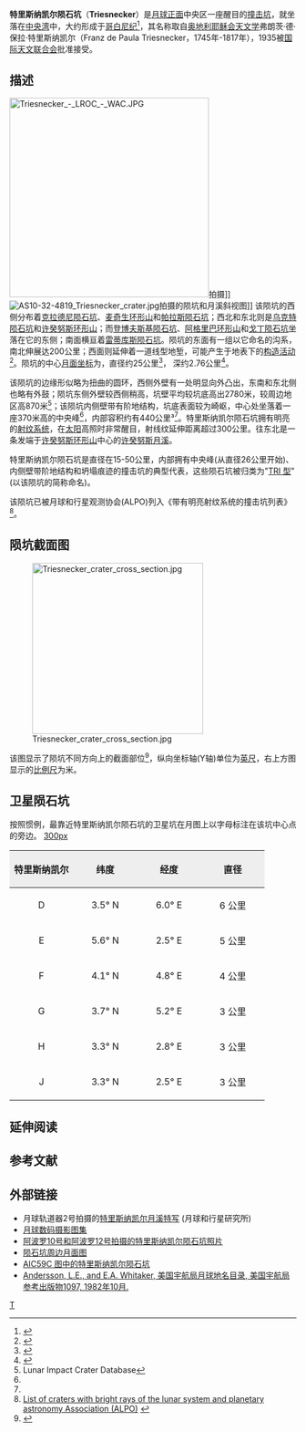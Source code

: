{{lunar crater data
| image=Triesnecker_LO-IV-102H_LTVT.JPG|240px
| caption=[[月球轨道器4号|月球轨道器4号]]拍摄的图像
| latitude=4.18
| N_or_S=N
| longitude=3.60
| E_or_W=E
| diameter=25公里
| depth=2.76公里
| colong=356
| eponym="弗朗茨·德·保拉·特里斯纳凯尔
}}

'''特里斯纳凯尔陨石坑'''（'''Triesnecker'''）是[[月球正面|月球正面]]中央区一座醒目的[[撞击坑|撞击坑]]，就坐落在[[中央湾|中央湾]]中，大约形成于[[哥白尼纪|哥白尼纪]]<ref name="Wiki">{{Cite web |url=http://the-moon.wikispaces.com/Triesnecker |title=Description Crater online The Moon-Wiki. |access-date=2016-06-11 |archive-date=2018-05-30 |archive-url=https://web.archive.org/web/20180530175048/http://the-moon.wikispaces.com/Triesnecker |dead-url=no }}</ref>，其名称取自[[奥地利|奥地利]][[耶稣会|耶稣会]][[天文学|天文学]]弗朗茨·德·保拉·特里斯纳凯尔（Franz de Paula Triesnecker，1745年-1817年），1935被[[国际天文联合会|国际天文联合会]]批准接受。

== 描述 ==
[[Image:Triesnecker_-_LROC_-_WAC.JPG|350px]]拍摄]]
[[Image:AS10-32-4819_Triesnecker_crater.jpg|thumb]]拍摄的陨坑和月溪斜视图]]
该陨坑的西侧分布着[[克拉德尼陨石坑|克拉德尼陨石坑]]、[[麦奇生环形山|麦奇生环形山]]和[[帕拉斯陨石坑|帕拉斯陨石坑]]；西北和东北则是[[李克特坑|乌克特陨石坑]]和[[许癸努斯环形山|许癸努斯环形山]]；而[[登博夫斯基陨石坑|登博夫斯基陨石坑]]、[[阿格里巴环形山|阿格里巴环形山]]和[[戈丁陨石坑|戈丁陨石坑]]坐落在它的东侧；南面横亘着[[雷蒂库斯陨石坑|雷蒂库斯陨石坑]]。陨坑的东面有一组以它命名的沟系，南北伸展达200公里；西面则延伸着一道线型地堑，可能产生于地表下的[[地质构造|构造活动]]<ref>{{Cite web |url=http://www.lpi.usra.edu/resources/mapcatalog/LAC/lac59/ |title=Crater Triesnecker on LAC59 map |access-date=2016-06-11 |archive-url=https://web.archive.org/web/20150714204140/http://www.lpi.usra.edu/resources/mapcatalog/LAC/lac59/ |archive-date=2015-07-14 |dead-url=yes }}</ref>。陨坑的中心[[月面坐标|月面坐标]]为{{Coord|4.18|N|3.6|E|globe:Moon|nogoogle=1|noosm=1}}，直径约25公里<ref name="IAU">{{Cite web |url=http://planetarynames.wr.usgs.gov/Feature/6081 |title=Directory of the International Astronomical Union |access-date=2016-06-11 |archive-date=2017-08-30 |archive-url=https://web.archive.org/web/20170830102102/https://planetarynames.wr.usgs.gov/Feature/6081 |dead-url=no }}</ref>，
深约2.76公里<ref>{{Cite web |url=http://fisherka.csolutionshosting.net/astronote/plan/craterdepth/html/CraterDepthFeatureNameWestfall.html |title=John E. Westfall’s Atlas of the Lunar Terminator, Cambridge Univ. Press (2000) |accessdate=2016-06-11 |archive-date=2014-12-18 |archive-url=https://archive.today/20141218234310/http://fisherka.csolutionshosting.net/astronote/plan/craterdepth/html/CraterDepthFeatureNameWestfall.html |dead-url=yes }}</ref>。

该陨坑的边缘形似略为扭曲的圆环，西侧外壁有一处明显向外凸出，东南和东北侧也略有外鼓；陨坑东侧外壁较西侧稍高，坑壁平均较坑底高出2780米，较周边地区高870米<ref name=LICD>Lunar Impact Crater Database</ref>；该陨坑内侧壁带有阶地结构，坑底表面较为崎岖，中心处坐落着一座370米高的中央峰<ref name="LICD"/>，内部容积约有440公里³<ref name="LICD"/>。特里斯纳凯尔陨石坑拥有明亮的[[射纹系统|射纹系统]]，在[[太阳|太阳]]高照时非常醒目，射线纹延伸距离超过300公里。往东北是一条发端于[[许癸努斯环形山|许癸努斯环形山]]中心的[[许癸努斯月溪|许癸努斯月溪]]。

特里斯纳凯尔陨石坑是直径在15-50公里，内部拥有中央峰(从直径26公里开始)、内侧壁带阶地结构和坍塌痕迹的撞击坑的典型代表，这些陨石坑被归类为"[[月球陨石坑#陨石坑分类|TRI 型]]"(以该陨坑的简称命名)。

该陨坑已被月球和行星观测协会(ALPO)列入《带有明亮射纹系统的撞击坑列表》<ref>[http://www.zone-vx.com/alpo-rays-table.pdf List of craters with bright rays of the lunar system and planetary astronomy Association (ALPO)] {{webarchive|url=https://web.archive.org/web/20160304213831/http://www.zone-vx.com/alpo-rays-table.pdf |date=2016-03-04 }}</ref>。

== 陨坑截面图 ==
[[Image:Triesnecker_crater_cross_section.jpg|300px]]

该图显示了陨坑不同方向上的截面部位<ref>{{Cite web |url=http://ntrs.nasa.gov/archive/nasa/casi.ntrs.nasa.gov/19660012493_1966012493.pdf |title=Catalogue of lunar craters cross sections I Craters with peaks by Gerald S. Hawkins, William H. Zack and Stephen M. Saslow |accessdate=2016-06-11 |archive-date=2013-11-05 |archive-url=https://web.archive.org/web/20131105120354/http://ntrs.nasa.gov/archive/nasa/casi.ntrs.nasa.gov/19660012493_1966012493.pdf |dead-url=no }}</ref>，纵向坐标轴(Y轴)单位为[[英尺|英尺]]，右上方图显示的[[比例尺|比例尺]]为米。

== 卫星陨石坑 ==
按照惯例，最靠近特里斯纳凯尔陨石坑的卫星坑在月图上以字母标注在该坑中心点的旁边。
[[image:Triesnecker_lunar_crater_map.jpg|300px]]

{| class="wikitable"
!width="25%" style="background:#eeeeee;" |特里斯纳凯尔 
!width="25%" style="background:#eeeeee;" |纬度
!width="25%" style="background:#eeeeee;" |经度
!width="25%" style="background:#eeeeee;" |直径
|-
|align="center"|D
|align="center"|3.5° N
|align="center"|6.0° E
|align="center"|6 公里
|-
|align="center"|E
|align="center"|5.6° N
|align="center"|2.5° E
|align="center"|5 公里
|-
|align="center"|F
|align="center"|4.1° N
|align="center"|4.8° E
|align="center"|4 公里
|-
|align="center"|G
|align="center"|3.7° N
|align="center"|5.2° E
|align="center"|3 公里
|-
|align="center"|H
|align="center"|3.3° N
|align="center"|2.8° E
|align="center"|3 公里
|-
|align="center"|J
|align="center"|3.3° N
|align="center"|2.5° E
|align="center"|3 公里
|}{{clear}}

== 延伸阅读 ==
{{Lunar crater references}}

== 参考文献 ==
{{reflist}}

== 外部链接 ==
* 月球轨道器2号拍摄的[http://www.lpi.usra.edu/resources/lunarorbiter/frame/?2092 特里斯纳凯尔月溪特写] {{Wayback|url=http://www.lpi.usra.edu/resources/lunarorbiter/frame/?2092 |date=20201127015951 }}(月球和行星研究所)
* [http://www.lpi.usra.edu/resources/lunar_orbiter/bin/srch_nam.shtml?Triesnecker%7C0 月球数码摄影图集] {{Wayback|url=http://www.lpi.usra.edu/resources/lunar_orbiter/bin/srch_nam.shtml?Triesnecker%7C0 |date=20201127013610 }}
* [http://www.lpi.usra.edu/resources/apollo/search/feature/?feature=Triesnecker 阿波罗10号和阿波罗12号拍摄的特里斯纳凯尔陨石坑照片] {{Wayback|url=http://www.lpi.usra.edu/resources/apollo/search/feature/?feature=Triesnecker |date=20201127013622 }}
* [http://www.lpi.usra.edu/resources/mapcatalog/usgs/I548/ 陨石坑周边月面图] {{Wayback|url=http://www.lpi.usra.edu/resources/mapcatalog/usgs/I548/ |date=20160616051916 }}
* [http://www.lpi.usra.edu/resources/mapcatalog/AIC/AIC59C/ AIC59C 图中的特里斯纳凯尔陨石坑] {{Wayback|url=http://www.lpi.usra.edu/resources/mapcatalog/AIC/AIC59C/ |date=20160702011827 }}
* [http://planet4589.org/astro/lunar/RP-1097.pdf Andersson, L.E., and E.A. Whitaker, 美国宇航局月球地名目录, 美国宇航局参考出版物1097, 1982年10月.] {{Wayback|url=http://planet4589.org/astro/lunar/RP-1097.pdf |date=20141006125838 }}

[[Category:月球环形山|T]]
{{月球環形山 (T-Z)}}